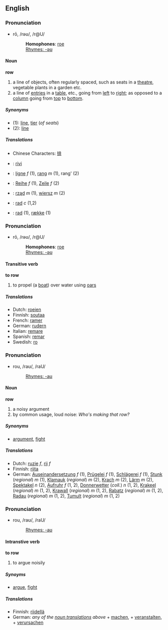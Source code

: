==English==
===Pronunciation===
*rō, /rəʊ/, /r@U/
*:'''Homophones''': [[roe]]
*:[[Rhymes:English:-əʊ|Rhymes: -əʊ]]

====Noun====
'''row'''

# a line of objects, often regularly spaced, such as seats in a [[theatre]], vegetable plants in a garden etc.
# a line of [[entry|entries]] in a [[table]], etc., going from [[left]] to [[right]]; as opposed to a [[column]] going from [[top]] to [[bottom]].

=====Synonyms=====
*(1): [[line]], [[tier]] (''of seats'')
*(2): [[line]]

=====Translations=====
* Chinese Characters: [[排]]
* {{fi}}: [[rivi]]
* {{fr}}: [[ligne]] ''f'' (1), [[rang#French|rang]] ''m'' (1), rang' (2)
* {{de}}: [[Reihe]] ''f'' (1), [[Zeile]] ''f'' (2)
* {{pl}}: [[rząd]] ''m'' (1), [[wiersz]] ''m'' (2)
* {{sv}}: [[rad]] ''c'' (1,2)
* {{da}}: [[rad#Danish|rad]] (1), [[række]] (1)

===Pronunciation===
*rō, /rəʊ/, /r@U/
*:'''Homophones''': [[roe]]
*:[[Rhymes:English:-əʊ|Rhymes: -əʊ]]

====Transitive verb====
'''to row'''

# to propel (a [[boat]]) over water using [[oars]]

=====Translations=====
* Dutch: [[roeien]]
* Finnish: [[soutaa]]
* French: [[ramer]]
* German: [[rudern]]
* Italian: [[remare]]
* Spanish: [[remar]]
* Swedish: [[ro]]

===Pronunciation===
*rou, /raʊ/, /raU/
*:[[Rhymes:English:-aʊ|Rhymes: -aʊ]]

====Noun====
'''row'''

# a noisy argument
# by common usage, loud noise: ''Who's making that row?''

=====Synonyms=====
*[[argument]], [[fight]]

=====Translations=====
* Dutch: [[ruzie]] ''f'', [[rij]] ''f''
* Finnish: [[riita]]
* German: [[Auseinandersetzung]] ''f'' (1), [[Prügelei]] ''f'' (1), [[Schlägerei]] ''f'' (1), [[Stunk]] (''regional'') ''m'' (1), [[Klamauk]] (''regional'') ''m'' (2), [[Krach]] ''m'' (2), [[Lärm]] ''m'' (2), [[Spektakel]] ''n'' (2), [[Aufruhr]] ''f'' (1, 2), [[Donnerwetter]] (''coll.'') ''n'' (1, 2), [[Krakeel]] (''regional'') ''m'' (1, 2), [[Krawall]] (''regional'') ''m'' (1, 2), [[Rabatz]] (''regional'') ''m'' (1, 2), [[Radau]] (''regional'') ''m'' (1, 2), [[Tumult]] (''regional'') ''m'' (1, 2)

===Pronunciation===
*rou, /raʊ/, /raU/
*:[[Rhymes:English:-aʊ|Rhymes: -aʊ]]

====Intranstive verb====
'''to row'''

# to argue noisily

=====Synoyms=====
*[[argue]], [[fight]]

=====Translations=====
* Finnish: [[riidellä]]
* German: ''any of the [[#Translations_3|noun translations]] above'' + [[machen]], + [[veranstalten]], + [[verursachen]]